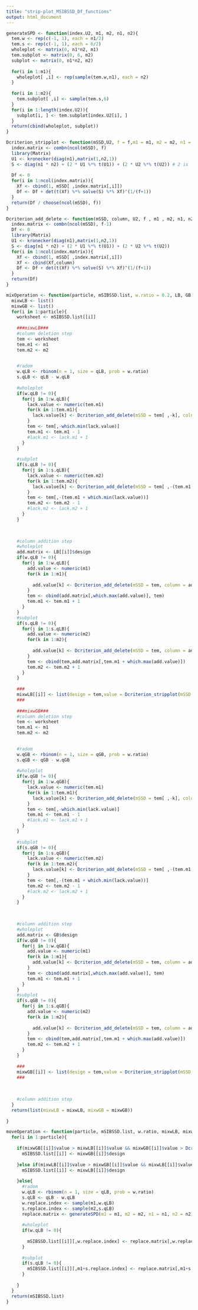 ```yaml
---
title: "strip-plot_MSIBSSD_Df_functions"
output: html_document
---
```


```r
generateSPD <- function(index.U2, m1, m2, n1, n2){
  tem.w <- rep(c(-1, 1), each = n1/2)
  tem.s <- rep(c(-1, 1), each = 6/2)
  wholeplot <- matrix(0, n1*n2, m1)
  tem.subplot <- matrix(0, 6, m2)
  subplot <- matrix(0, n1*n2, m2)
  
  for(i in 1:m1){
    wholeplot[ ,i] <- rep(sample(tem.w,n1), each = n2)  
  }
  
  for(i in 1:m2){
    tem.subplot[ ,i] <- sample(tem.s,6)
  }
  for(i in 1:length(index.U2)){
    subplot[i, ] <- tem.subplot[index.U2[i], ]
  }
  return(cbind(wholeplot, subplot))
}

```

```r
Dcriterion_stripplot <- function(mSSD,U2, f = f,m1 = m1, m2 = m2, n1 = n1,n2 = n2){
  index.matrix <- combn(ncol(mSSD), f)
  library(Matrix)   
  U1 <- kronecker(diag(n1),matrix(1,n2,1))
  S <- diag(n1 * n2) + (2 * U1 %*% t(U1)) + (2 * U2 %*% t(U2)) # 2 is from paper
  
  Df <- 0
  for(i in 1:ncol(index.matrix)){
    Xf <- cbind(1, mSSD[ ,index.matrix[,i]])
    Df <- Df + det(t(Xf) %*% solve(S) %*% Xf)^(1/(f+1))
  }
  return(Df / choose(ncol(mSSD), f))
}
```

```r
Dcriterion_add_delete <- function(mSSD, column, U2, f , m1 , m2, n1, n2){
  index.matrix <- combn(ncol(mSSD), f-1)
  Df <- 0  
  library(Matrix)   
  U1 <- kronecker(diag(n1),matrix(1,n2,1))
  S <- diag(n1 * n2) + (2 * U1 %*% t(U1)) + (2 * U2 %*% t(U2))
  for(i in 1:ncol(index.matrix)){
    Xf <- cbind(1, mSSD[ ,index.matrix[,i]])
    Xf <- cbind(Xf,column)
    Df <- Df + det(t(Xf) %*% solve(S) %*% Xf)^(1/(f+1))
  }
  return(Df)
}
```

```r
mixOperation <- function(particle, mSIBSSD.list, w.ratio = 0.2, LB, GB, qLB, qGB, U2){
  mixwLB <- list()
  mixwGB <- list()
  for(i in 1:particle){
    worksheet <- mSIBSSD.list[[i]]
    
    ###mixwLB###
    #column deletion step 
    tem <- worksheet
    tem.m1 <- m1
    tem.m2 <- m2

    
    #radom
    w.qLB <- rbinom(n = 1, size = qLB, prob = w.ratio)
    s.qLB <- qLB - w.qLB
    
    #wholeplot
    if(w.qLB != 0){
      for(j in 1:w.qLB){
        lack.value <- numeric(tem.m1)
        for(k in 1:tem.m1){
          lack.value[k] <- Dcriterion_add_delete(mSSD = tem[ ,-k], column = tem[,k],U2 = U2, f = f, m1 = tem.m1, m2 = tem.m2, n1 = n1,n2 = n2)  
        }  
        tem <- tem[,-which.min(lack.value)] 
        tem.m1 <- tem.m1 - 1 
        #lack.m1 <- lack.m1 + 1
      }
    }
    
    #subplot
    if(s.qLB != 0){
      for(j in 1:s.qLB){
        lack.value <- numeric(tem.m2)
        for(k in 1:tem.m2){
          lack.value[k] <- Dcriterion_add_delete(mSSD = tem[ ,-(tem.m1 + k)],column = tem[,tem.m1 + k],U2 = U2, f = f, m1 = tem.m1, m2 = tem.m2, n1 = n1,n2 = n2)  
        }  
        tem <- tem[,-(tem.m1 + which.min(lack.value))] 
        tem.m2 <- tem.m2 - 1 
        #lack.m2 <- lack.m2 + 1
      }
    }
    

    
    #column addition step
    #wholeplot
    add.matrix <- LB[[i]]$design
    if(w.qLB != 0){
      for(j in 1:w.qLB){
        add.value <- numeric(m1)   
        for(k in 1:m1){
          
          add.value[k] <- Dcriterion_add_delete(mSSD = tem, column = add.matrix[ ,k], U2 = U2, f = f,m1 = tem.m1 , m2 = tem.m2, n1 = n1,n2 = n2)
        }
        tem <- cbind(add.matrix[,which.max(add.value)], tem)
        tem.m1 <- tem.m1 + 1
      }
    }
    #subplot
    if(s.qLB != 0){
      for(j in 1:s.qLB){
        add.value <- numeric(m2)   
        for(k in 1:m2){
          
          add.value[k] <- Dcriterion_add_delete(mSSD = tem, column = add.matrix[ ,m1 + k], U2 = U2, f = f,m1 = tem.m1, m2 = tem.m2, n1 = n1,n2 = n2)
        }
        tem <- cbind(tem,add.matrix[,tem.m1 + which.max(add.value)])
        tem.m2 <- tem.m2 + 1
      }
    }
    
    ###
    mixwLB[[i]] <- list(design = tem,value = Dcriterion_stripplot(mSSD = tem, U2 = U2, f = f,m1 = m1, m2 = m2, n1 = n1,n2 = n2))  #important value
    ###
    
    ###mixwGB###
    #column deletion step 
    tem <- worksheet
    tem.m1 <- m1
    tem.m2 <- m2

    
    #radom
    w.qGB <- rbinom(n = 1, size = qGB, prob = w.ratio)
    s.qGB <- qGB - w.qGB
    
    #wholeplot
    if(w.qGB != 0){
      for(j in 1:w.qGB){
        lack.value <- numeric(tem.m1)
        for(k in 1:tem.m1){
          lack.value[k] <- Dcriterion_add_delete(mSSD = tem[ ,-k], column = tem[,k], U2 = U2, f = f, m1 = tem.m1, m2 = tem.m2, n1 = n1,n2 = n2)  
        }  
        tem <- tem[,-which.min(lack.value)] 
        tem.m1 <- tem.m1 - 1 
        #lack.m1 <- lack.m1 + 1
      }
    }
    
    #subplot
    if(s.qGB != 0){
      for(j in 1:s.qGB){
        lack.value <- numeric(tem.m2)
        for(k in 1:tem.m2){
          lack.value[k] <- Dcriterion_add_delete(mSSD = tem[ ,-(tem.m1 + k)],column = tem[,tem.m1 + k], U2 = U2, f = f, m1 = tem.m1, m2 = tem.m2, n1 = n1,n2 = n2)  
        }  
        tem <- tem[,-(tem.m1 + which.min(lack.value))] 
        tem.m2 <- tem.m2 - 1 
        #lack.m2 <- lack.m2 + 1
      }
    }
    

    
    #column addition step
    #wholeplot
    add.matrix <- GB$design
    if(w.qGB != 0){
      for(j in 1:w.qGB){
        add.value <- numeric(m1)   
        for(k in 1:m1){
          add.value[k] <- Dcriterion_add_delete(mSSD = tem, column = add.matrix[ ,k], U2 = U2, f = f,m1 = tem.m1 , m2 = tem.m2, n1 = n1,n2 = n2) 
        }
        tem <- cbind(add.matrix[,which.max(add.value)], tem)
        tem.m1 <- tem.m1 + 1
      }
    }
    #subplot
    if(s.qGB != 0){
      for(j in 1:s.qGB){
        add.value <- numeric(m2)   
        for(k in 1:m2){
          
          add.value[k] <- Dcriterion_add_delete(mSSD = tem, column = add.matrix[ ,m1 + k], U2 = U2, f = f,m1 = tem.m1, m2 = tem.m2, n1 = n1,n2 = n2)
        }
        tem <- cbind(tem,add.matrix[,tem.m1 + which.max(add.value)])
        tem.m2 <- tem.m2 + 1
      }
    }
    
    ###
    mixwGB[[i]] <- list(design = tem,value = Dcriterion_stripplot(mSSD = tem, U2 = U2, f = f,m1 = m1, m2 = m2, n1 = n1,n2 = n2))  #important value    
    ###
  
    
    
    #column addition step
  }
  return(list(mixwLB = mixwLB, mixwGB = mixwGB))
  
}
```

```r
moveOperation <- function(particle, mSIBSSD.list, w.ratio, mixwLB, mixwGB, qLB, qGB, U2){
  for(i in 1:particle){
    
    if(mixwGB[[i]]$value > mixwLB[[i]]$value && mixwGB[[i]]$value > Dcriterion_stripplot(mSSD = mSIBSSD.list[[i]], U2 = U2, f = f,m1 = m1, m2 = m2, n1 = n1,n2 = n2)){
      mSIBSSD.list[[i]] <- mixwGB[[i]]$design 
      
    }else if(mixwLB[[i]]$value > mixwGB[[i]]$value && mixwLB[[i]]$value > Dcriterion_stripplot(mSSD = mSIBSSD.list[[i]], U2 = U2, f = f,m1 = m1, m2 = m2, n1 = n1,n2 = n2)){
      mSIBSSD.list[[i]] <- mixwLB[[i]]$design  
      
    }else{
      #radom
      w.qLB <- rbinom(n = 1, size = qLB, prob = w.ratio)
      s.qLB <- qLB - w.qLB
      w.replace.index <- sample(m1,w.qLB)
      s.replace.index <- sample(m2,s.qLB)
      replace.matrix <- generateSPD(m1 = m1, m2 = m2, n1 = n1, n2 = n2) #
      
      #wholeplot
      if(w.qLB != 0){
        
        mSIBSSD.list[[i]][,w.replace.index] <- replace.matrix[,w.replace.index]  
      }
       
      #subplot
      if(s.qLB != 0){
        mSIBSSD.list[[i]][,m1+s.replace.index] <- replace.matrix[,m1+s.replace.index]  
      }
      
    }
  }
  return(mSIBSSD.list)
}
```


